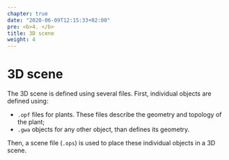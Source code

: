 ```yaml
---
chapter: true
date: "2020-06-09T12:15:33+02:00"
pre: <b>4. </b>
title: 3D scene
weight: 4
---
```


# 3D scene

The 3D scene is defined using several files. First, individual objects are defined using: 

- `.opf` files for plants. These files describe the geometry and topology of the plant;
- `.gwa` objects for any other object, than defines its geometry.

Then, a scene file (`.ops`) is used to place these individual objects in a 3D scene.